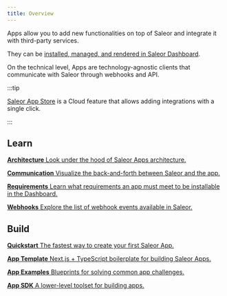 ```yaml
---
title: Overview
---
```



Apps allow you to add new functionalities on top of Saleor and integrate it with third-party services.

They can be [installed, managed, and rendered in Saleor Dashboard](extending-dashboard-with-apps).

On the technical level, Apps are technology-agnostic clients that communicate with Saleor through webhooks and API.

:::tip

[Saleor App Store](../../app-store/overview) is a Cloud feature that allows adding integrations with a single click.

:::

## Learn

<CardGrid>

[**Architecture** Look under the hood of Saleor Apps architecture.](architecture/overview)

[**Communication** Visualize the back-and-forth between Saleor and the app.](architecture/communication-between-app-and-saleor)

[**Requirements** Learn what requirements an app must meet to be installable in the Dashboard.](architecture/app-requirements)

[**Webhooks** Explore the list of webhook events available in Saleor.](../../../api-reference/webhooks/enums/webhook-event-type-enum)

</CardGrid>

## Build

<CardGrid>

[**Quickstart** The fastest way to create your first Saleor App.](quickstart)

[**App Template** Next.js + TypeScript boilerplate for building Saleor Apps.](developing-apps/app-template)

[**App Examples** Blueprints for solving common app challenges.](developing-apps/app-examples)

[**App SDK** A lower-level toolset for building apps.](developing-apps/app-sdk)

</CardGrid>
